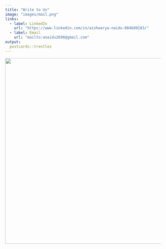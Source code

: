 ```yaml
---
title: "Write to Us"
image: "images/mail.png"
links:
  - label: LinkedIn
    url: "https://www.linkedin.com/in/aishwarya-naidu-084b89183/"
  - label: Email
    url: "mailto:anaidu2696@gmail.com"
output:
  postcards::trestles
---
```


![](images/contact_form.png){style="position:left;" width="600"}
